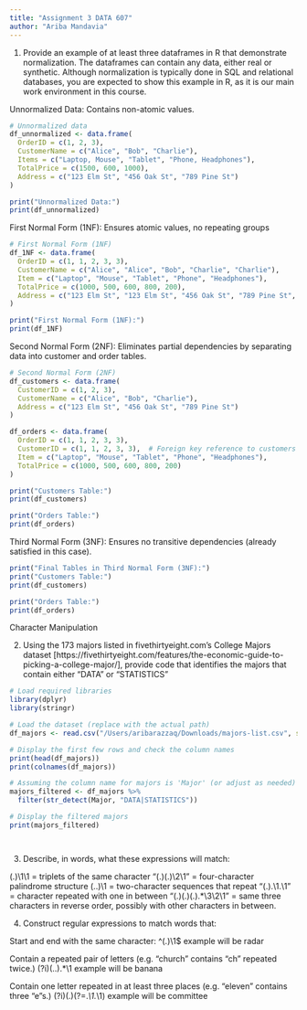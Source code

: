```yaml
---
title: "Assignment 3 DATA 607"
author: "Ariba Mandavia"
---
```


1. Provide an example of at least three dataframes in R that demonstrate normalization. The dataframes can contain any data, either real or synthetic. Although normalization is typically done in SQL and relational databases, you are expected to show this example in R, as it is our main work environment in this course.



Unnormalized Data: Contains non-atomic values.

```r

# Unnormalized data
df_unnormalized <- data.frame(
  OrderID = c(1, 2, 3),
  CustomerName = c("Alice", "Bob", "Charlie"),
  Items = c("Laptop, Mouse", "Tablet", "Phone, Headphones"),
  TotalPrice = c(1500, 600, 1000),
  Address = c("123 Elm St", "456 Oak St", "789 Pine St")
)

print("Unnormalized Data:")
print(df_unnormalized)
```
First Normal Form (1NF): Ensures atomic values, no repeating groups

```r
# First Normal Form (1NF)
df_1NF <- data.frame(
  OrderID = c(1, 1, 2, 3, 3),
  CustomerName = c("Alice", "Alice", "Bob", "Charlie", "Charlie"),
  Item = c("Laptop", "Mouse", "Tablet", "Phone", "Headphones"),
  TotalPrice = c(1000, 500, 600, 800, 200),
  Address = c("123 Elm St", "123 Elm St", "456 Oak St", "789 Pine St", "789 Pine St")
)

print("First Normal Form (1NF):")
print(df_1NF)

```
Second Normal Form (2NF): Eliminates partial dependencies by separating data into customer and order tables.

```r
# Second Normal Form (2NF)
df_customers <- data.frame(
  CustomerID = c(1, 2, 3),
  CustomerName = c("Alice", "Bob", "Charlie"),
  Address = c("123 Elm St", "456 Oak St", "789 Pine St")
)

df_orders <- data.frame(
  OrderID = c(1, 1, 2, 3, 3),
  CustomerID = c(1, 1, 2, 3, 3),  # Foreign key reference to customers
  Item = c("Laptop", "Mouse", "Tablet", "Phone", "Headphones"),
  TotalPrice = c(1000, 500, 600, 800, 200)
)

print("Customers Table:")
print(df_customers)

print("Orders Table:")
print(df_orders)
```
Third Normal Form (3NF): Ensures no transitive dependencies (already satisfied in this case).

```r
print("Final Tables in Third Normal Form (3NF):")
print("Customers Table:")
print(df_customers)

print("Orders Table:")
print(df_orders)

```
Character Manipulation

2. Using the 173 majors listed in fivethirtyeight.com’s College Majors dataset [https://fivethirtyeight.com/features/the-economic-guide-to-picking-a-college-major/], provide code that identifies the majors that contain either "DATA" or "STATISTICS"




```r

# Load required libraries
library(dplyr)
library(stringr)

# Load the dataset (replace with the actual path)
df_majors <- read.csv("/Users/aribarazzaq/Downloads/majors-list.csv", stringsAsFactors = FALSE)

# Display the first few rows and check the column names
print(head(df_majors))
print(colnames(df_majors))

# Assuming the column name for majors is 'Major' (or adjust as needed)
majors_filtered <- df_majors %>%
  filter(str_detect(Major, "DATA|STATISTICS"))

# Display the filtered majors
print(majors_filtered)




```


3. Describe, in words, what these expressions will match:

(.)\1\1 = triplets of the same character
"(.)(.)\\2\\1" = four-character palindrome structure
(..)\1 =  two-character sequences that repeat
"(.).\\1.\\1" = character repeated with one in between
"(.)(.)(.).*\\3\\2\\1" = same three characters in reverse order, possibly with other characters in between.

4. Construct regular expressions to match words that:

Start and end with the same character: 
^(.)\w*\1$ example will be radar

Contain a repeated pair of letters (e.g. "church" contains "ch" repeated twice.)
(?i)(..).*\1 example will be banana

Contain one letter repeated in at least three places (e.g. "eleven" contains three "e"s.)
(?i)(.)(?=.*\1.*\1) example will be committee


